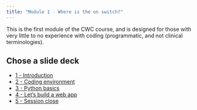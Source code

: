 ```yaml
---
title: "Module 1 - Where is the on switch?"
---
```


This is the first module of the CWC course, and is designed for those with very little to no experience with coding (programmatic, and not clinical terminologies).

## Chose a slide deck

<ul>
  <li><a href="slides/1-introduction.html" target="_blank">1 - Introduction</a></li>
  <li><a href="slides/2-coding-environment.html" target="_blank">2 - Coding environment</a></li>
  <li><a href="slides/3-python-basics.html" target="_blank">3 - Python basics</a></li>
  <li><a href="slides/4-lets-build.html" target="_blank">4 - Let's build a web app</a></li>
  <li><a href="slides/5-session-close.html" target="_blank">5 - Session close</a></li>
</ul>